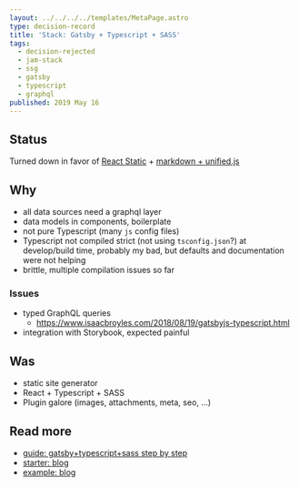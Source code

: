 ```yaml
---
layout: ../../../../templates/MetaPage.astro
type: decision-record
title: 'Stack: Gatsby + Typescript + SASS'
tags:
  - decision-rejected
  - jam-stack
  - ssg
  - gatsby
  - typescript
  - graphql
published: 2019 May 16
---
```


## Status

Turned down in favor of [React Static](/meta/records/rejected/react-static) + [markdown + unified.js](/meta/records/rejected/content-markdown-unified-remark-rehype)

## Why

- all data sources need a graphql layer
- data models in components, boilerplate
- not pure Typescript (many `js` config files)
- Typescript not compiled strict (not using `tsconfig.json`?) at develop/build time, probably my bad, but defaults and documentation were not helping
- brittle, multiple compilation issues so far

### Issues

- typed GraphQL queries
  - https://www.isaacbroyles.com/2018/08/19/gatsbyjs-typescript.html
- integration with Storybook, expected painful

## Was

- static site generator
- React + Typescript + SASS
- Plugin galore (images, attachments, meta, seo, ...)

## Read more

- [guide: gatsby+typescript+sass step by step](https://medium.com/@thetrevorharmon/how-to-make-a-super-fast-static-site-with-gatsby-typescript-and-sass-3742c00d4524)
- [starter: blog](https://github.com/mhadaily/gatsby-starter-typescript-power-blog)
- [example: blog](https://github.com/magarcia/magarcia.io/tree/greenkeeper/gatsby-2.3.2)
